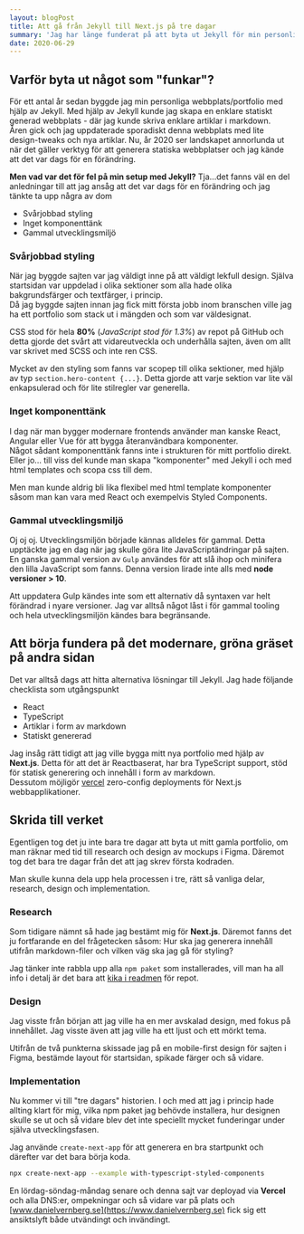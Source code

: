 ```yaml
---
layout: blogPost
title: Att gå från Jekyll till Next.js på tre dagar
summary: 'Jag har länge funderat på att byta ut Jekyll för min personliga sajt. Efter en del research och funderingar var det görbart på tre dagar'
date: 2020-06-29
---
```


## Varför byta ut något som "funkar"?
För ett antal år sedan byggde jag min personliga webbplats/portfolio med hjälp av Jekyll. Med hjälp av Jekyll kunde jag skapa en enklare statiskt generad webbplats - där jag kunde skriva enklare artiklar i markdown.   
Åren gick och jag uppdaterade sporadiskt denna webbplats med lite design-tweaks och nya artiklar. Nu, år 2020 ser landskapet annorlunda ut när det gäller verktyg för att generera statiska webbplatser och jag kände att det var dags för en förändring.

**Men vad var det för fel på min setup med Jekyll?** Tja...det fanns väl en del anledningar till att jag ansåg att det var dags för en förändring och jag tänkte ta upp några av dom
* Svårjobbad styling
* Inget komponenttänk
* Gammal utvecklingsmiljö

### Svårjobbad styling

När jag byggde sajten var jag väldigt inne på att väldigt lekfull design. Själva startsidan var uppdelad i olika sektioner som alla hade olika bakgrundsfärger och textfärger, i princip.   
Då jag byggde sajten innan jag fick mitt första jobb inom branschen ville jag ha ett portfolio som stack ut i mängden och som var väldesignat. 

CSS stod för hela **80%** (*JavaScript stod för 1.3%*) av repot på GitHub och detta gjorde det svårt att vidareutveckla och underhålla sajten, även om allt var skrivet med SCSS och inte ren CSS.

Mycket av den styling som fanns var scopep till olika sektioner, med hjälp av typ `section.hero-content {...}`. Detta gjorde att varje sektion var lite väl enkapsulerad och för lite stilregler var generella.

### Inget komponenttänk

I dag när man bygger modernare frontends använder man kanske React, Angular eller Vue för att bygga återanvändbara komponenter.  
Något sådant komponenttänk fanns inte i strukturen för mitt portfolio direkt. Eller jo... till viss del kunde man skapa "komponenter" med Jekyll i och med html templates och scopa css till dem.

Men man kunde aldrig bli lika flexibel med html template komponenter såsom man kan vara med React och exempelvis Styled Components.

### Gammal utvecklingsmiljö

Oj oj oj. Utvecklingsmiljön började kännas alldeles för gammal. Detta upptäckte jag en dag när jag skulle göra lite JavaScriptändringar på sajten.   
En ganska gammal version av `Gulp` användes för att slå ihop och minifera den lilla JavaScript som fanns. Denna version lirade inte alls med **node versioner > 10**.   

Att uppdatera Gulp kändes inte som ett alternativ då syntaxen var helt förändrad i nyare versioner. Jag var alltså något låst i för gammal tooling och hela utvecklingsmiljön kändes bara begränsande. 

## Att börja fundera på det modernare, gröna gräset på andra sidan

Det var alltså dags att hitta alternativa lösningar till Jekyll. Jag hade följande checklista som utgångspunkt

* React
* TypeScript
* Artiklar i form av markdown
* Statiskt genererad

Jag insåg rätt tidigt att jag ville bygga mitt nya portfolio med hjälp av **Next.js**. Detta för att det är Reactbaserat, har bra TypeScript support, stöd för statisk generering och innehåll i form av markdown.   
Dessutom möjligör [vercel](https://vercel.com) zero-config deployments för Next.js webbapplikationer.

## Skrida till verket

Egentligen tog det ju inte bara tre dagar att byta ut mitt gamla portfolio, om man räknar med tid till research och design av mockups i Figma. Däremot tog det bara tre dagar från det att jag skrev första kodraden.

Man skulle kunna dela upp hela processen i tre, rätt så vanliga delar, research, design och implementation.

### Research
Som tidigare nämnt så hade jag bestämt mig för **Next.js**. Däremot fanns det ju fortfarande en del frågetecken såsom: Hur ska jag generera innehåll utifrån markdown-filer och vilken väg ska jag gå för styling?

Jag tänker inte rabbla upp alla `npm paket` som installerades, vill man ha all info i detalj är det bara att [kika i readmen](https://github.com/danielv14/personal-portfolio) för repot.

### Design

Jag visste från början att jag ville ha en mer avskalad design, med fokus på innehållet. Jag visste även att jag ville ha ett ljust och ett mörkt tema.

Utifrån de två punkterna skissade jag på en mobile-first design för sajten i Figma, bestämde layout för startsidan, spikade färger och så vidare.

### Implementation

Nu kommer vi till "tre dagars" historien. I och med att jag i princip hade allting klart för mig, vilka npm paket jag behövde installera, hur designen skulle se ut och så vidare blev det inte speciellt mycket funderingar under själva utvecklingsfasen.

Jag använde `create-next-app` för att generera en bra startpunkt och därefter var det bara börja koda.

```bash
npx create-next-app --example with-typescript-styled-components
```

En lördag-söndag-måndag senare och denna sajt var deployad via **Vercel** och alla DNS:er, ompekningar och så vidare var på plats och [www.danielvernberg.se](https://www.danielvernberg.se) fick sig ett ansiktslyft både utvändingt och invändingt.